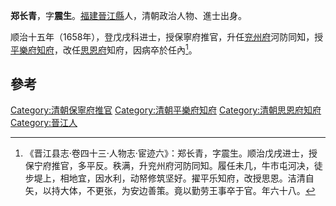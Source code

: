'''郑长青'''，字'''震生'''。[[福建|福建]][[晉江縣|晉江縣]]人，清朝政治人物、進士出身。

顺治十五年（1658年），登戊戌科进士，授保寧府推官，升任[[兖州府|兖州府]]河防同知，授[[平樂府|平樂府]][[知府|知府]]，改任[[思恩府|思恩府]]知府，因病卒於任內<ref>《晋江县志·卷四十三·人物志·宦迹六》：郑长青，字震生。顺治戊戌进士，授保宁府推官，多平反。秩满，升兖州府河防同知。履任未几，牛市屯河决，徒步堤上，相地宜，因水利，动帑修筑坚好。擢平乐知府，改授思恩。洁清自矢，以持大体，不更张，为安边善策。竟以勤劳王事卒于官。年六十八。</ref>。

==參考==
{{reflist}}
{{清朝人物小作品}}
{{順治十五年戊戌科殿試金榜}}
{{DEFAULTSORT:Zheng鄭}}
[[Category:清朝保寧府推官|Category:清朝保寧府推官]]
[[Category:清朝平樂府知府|Category:清朝平樂府知府]]
[[Category:清朝思恩府知府|Category:清朝思恩府知府]]
[[Category:晉江人|Category:晉江人]]